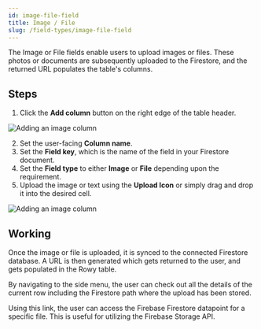 ```yaml
---
id: image-file-field
title: Image / File
slug: /field-types/image-file-field
---
```



The Image or File fields enable users to upload images or files. These photos or documents are subsequently 
uploaded to the Firestore, and the returned URL populates the table's columns.

## Steps

1. Click the **Add column** button on the right edge of the table header.

<img 
   src = {imageField}
   alt = "Adding an image column"
/>

2. Set the user-facing **Column name**.
3. Set the **Field key**, which is the name of the field in your Firestore
   document.
4. Set the **Field type** to either **Image** or **File** depending upon the requirement.
5. Upload the image or text using the **Upload Icon** or simply drag and drop it into the desired cell.

<img 
   src = {populatedField}
   alt = "Adding an image column"
/>

## Working

Once the image or file is uploaded, it is synced to the connected Firestore database.
A URL is then generated which gets returned to the user, and gets populated in the Rowy table.

By navigating to the side menu, the user can check out all the details of the current row including the 
Firestore path where the upload has been stored.

Using this link, the user can access the Firebase Firestore datapoint for a specific file. This is useful for
utilizing the Firebase Storage API.